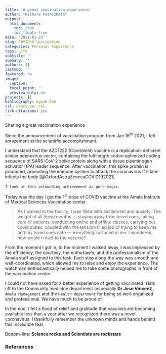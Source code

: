 ```yaml
---
title: 'A great vaccination experience'
author: "Kishore Puthezhath"
output:
  html_document:
    toc: true
    toc_float: true
date: '2021-01-23'
slug: COVID19 Vaccination
categories: Personal experience 
tags: Life
subtitle: ''
summary: ''
authors: []
lastmod: ''
featured: no
image:
  caption: ''
  focal_point: ''
  preview_only: no
projects: []
bibliography: mypub.bib
csl: vancouver.csl
link-citations: yes
---
```


Sharing a great vaccination experience





Since the announcement of vaccination program from Jan 16^th^ 2021, I felt amazement at the scientific accomplishment.


I understand that the AZD1222 (Covishield) vaccine is a replication-deficient simian adenovirus vector, containing the full‐length codon‐optimized coding sequence of SARS-CoV-2 spike protein along with a tissue plasminogen activator (tPA) leader sequence. After vaccination, this spike protein is produced, promoting the immune system to attack the coronavirus if it later infects the body [@OxfordAstraZenecaCOVID192021].  


`I look at this astounding achievement as pure magic`.

Today was the day I got the 1^st^ dose of COVID vaccine at the Amala Institute of Medical Sciences Vaccination center.


>As I walked to the facility, I was filled with excitement and anxiety. The weight of all these months — staying away from loved ones, taking care of patients, conducting online and offline classes, carrying out covid duties, coupled with the tension-filled job of trying to keep me and my loved ones safe — everything surfaced in me. I wondered, how would I react to the vaccine?

From the moment I got in, to the moment I walked away, I was impressed by the efficiency, the courtesy, the enthusiasm, and the professionalism of the Amala staff assigned to this task. Each step along the way was smooth and well-coordinated, which allowed me to relax and enjoy the experience. The watchman enthusiastically helped me to take some photographs in front of the vaccination center.

I could not have asked for a better experience of getting vaccinated. Hats off to the Community medicine department (especially **Dr Jose Vincent**), `Amala Management` and the `Health department` for being so well-organized and professional. We have much to be proud of.

In the end, I felt a flood of relief and gratitude that vaccines are becoming available less than a year after we recognized there was a novel coronavirus. I thankfully remember the unknown minds and hands behind this incredible feat. 

Bottom-line: **Science rocks and Scientists are rockstars**

### References 
